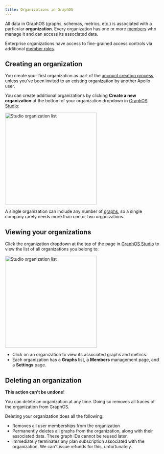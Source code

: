 ```yaml
---
title: Organizations in GraphOS
---
```


All data in GraphOS (graphs, schemas, metrics, etc.) is associated with a particular **organization**. Every organization has one or more [members](./members/) who manage it and can access its associated data.

<Tip>

Enterprise organizations have access to fine-grained access controls via additional [member roles](./members/#organization-wide-member-roles).

</Tip>

## Creating an organization

You create your first organization as part of the [account creation process](../quickstart/cloud/), unless you've been invited to an existing organization by another Apollo user.

You can create additional organizations by clicking **Create a new organization** at the bottom of your organization dropdown in [GraphOS Studio](https://studio.apollographql.com?referrer=docs-content):

<img
  src="../img/organization-list.jpg"
  className="screenshot"
  alt="Studio organization list"
  width="300"
/>

A single organization can include any number of [graphs](../graphs/), so a single company rarely needs more than one or two organizations.

## Viewing your organizations

Click the organization dropdown at the top of the page in [GraphOS Studio](https://studio.apollographql.com?referrer=docs-content) to view the list of all organizations you belong to:

<img
  src="../img/organization-list.jpg"
  className="screenshot"
  alt="Studio organization list"
  width="300"
/>

- Click on an organization to view its associated graphs and metrics.
- Each organization has a **Graphs** list, a **Members** management page, and a **Settings** page.

## Deleting an organization

<Caution>

**This action can't be undone!**

</Caution>

You can delete an organization at any time. Doing so removes all traces of the organization from GraphOS.

Deleting your organization does all the following:

- Removes all user memberships from the organization
- Permanently deletes all graphs from the organization, along with their associated data. These graph IDs cannot be reused later.
- Immediately terminates any plan subscription associated with the organization. We can't issue refunds for this, unfortunately.
